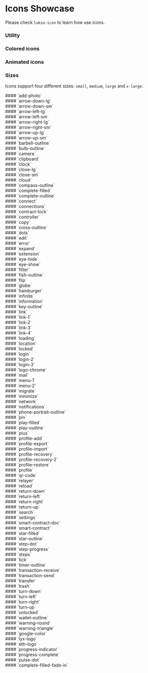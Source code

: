 
<h1>Icons Showcase</h1>

Please check `lukso-icon` to learn how use icons.

<Meta title="Design System/Icons" />

### **Utility**

<div class="pt-4">
  <IconGallery>
    <IconItem name="add-photo">
      <lukso-icon name="add-photo" size="medium"></lukso-icon>
    </IconItem>
    <IconItem name="arrow-down-lg">
      <lukso-icon name="arrow-down-lg" size="medium"></lukso-icon>
    </IconItem>
    <IconItem name="arrow-down-sm">
      <lukso-icon name="arrow-down-sm" size="medium"></lukso-icon>
    </IconItem>
    <IconItem name="arrow-left-lg">
      <lukso-icon name="arrow-left-lg" size="medium"></lukso-icon>
    </IconItem>
    <IconItem name="arrow-left-sm">
      <lukso-icon name="arrow-left-sm" size="medium"></lukso-icon>
    </IconItem>
    <IconItem name="arrow-right-lg">
      <lukso-icon name="arrow-right-lg" size="medium"></lukso-icon>
    </IconItem>
    <IconItem name="arrow-right-sm">
      <lukso-icon name="arrow-right-sm" size="medium"></lukso-icon>
    </IconItem>
    <IconItem name="arrow-up-lg">
      <lukso-icon name="arrow-up-lg" size="medium"></lukso-icon>
    </IconItem>
    <IconItem name="arrow-up-sm">
      <lukso-icon name="arrow-up-sm" size="medium"></lukso-icon>
    </IconItem>
    <IconItem name="barbell-outline">
      <lukso-icon name="barbell-outline" size="medium"></lukso-icon>
    </IconItem>
    <IconItem name="bulb-outline">
      <lukso-icon name="bulb-outline" size="medium"></lukso-icon>
    </IconItem>
    <IconItem name="camera">
      <lukso-icon name="camera" size="medium"></lukso-icon>
    </IconItem>
    <IconItem name="clipboard">
      <lukso-icon name="clipboard" size="medium"></lukso-icon>
    </IconItem>
    <IconItem name="clock">
      <lukso-icon name="clock" size="medium"></lukso-icon>
    </IconItem>
    <IconItem name="close-lg">
      <lukso-icon name="close-lg" size="medium"></lukso-icon>
    </IconItem>
    <IconItem name="close-sm">
      <lukso-icon name="close-sm" size="medium"></lukso-icon>
    </IconItem>
    <IconItem name="cloud">
      <lukso-icon name="cloud" size="medium"></lukso-icon>
    </IconItem>
    <IconItem name="compass-outline">
      <lukso-icon name="compass-outline" size="medium"></lukso-icon>
    </IconItem>
    <IconItem name="complete-filled">
      <lukso-icon
        name="complete-filled"
        size="medium"
        secondary-color="neutral-100"
      ></lukso-icon>
    </IconItem>
    <IconItem name="complete-outline">
      <lukso-icon name="complete-outline" size="medium"></lukso-icon>
    </IconItem>
    <IconItem name="connect">
      <lukso-icon name="connect" size="medium"></lukso-icon>
    </IconItem>
    <IconItem name="connections">
      <lukso-icon name="connections" size="medium"></lukso-icon>
    </IconItem>
    <IconItem name="contract-lock">
      <lukso-icon name="contract-lock" size="medium"></lukso-icon>
    </IconItem>
    <IconItem name="controller">
      <lukso-icon name="controller" size="medium"></lukso-icon>
    </IconItem>
    <IconItem name="copy">
      <lukso-icon name="copy" size="medium"></lukso-icon>
    </IconItem>
    <IconItem name="cross-outline">
      <lukso-icon name="cross-outline" size="medium"></lukso-icon>
    </IconItem>
    <IconItem name="dots">
      <lukso-icon name="dots" size="medium"></lukso-icon>
    </IconItem>
    <IconItem name="edit">
      <lukso-icon name="edit" size="medium"></lukso-icon>
    </IconItem>
    <IconItem name="error">
      <lukso-icon name="error" size="medium"></lukso-icon>
    </IconItem>
    <IconItem name="expand">
      <lukso-icon name="expand" size="medium"></lukso-icon>
    </IconItem>
    <IconItem name="extension">
      <lukso-icon name="extension" size="medium"></lukso-icon>
    </IconItem>
    <IconItem name="eye-hide">
      <lukso-icon name="eye-hide" size="medium"></lukso-icon>
    </IconItem>
    <IconItem name="eye-show">
      <lukso-icon name="eye-show" size="medium"></lukso-icon>
    </IconItem>
    <IconItem name="filter">
      <lukso-icon name="filter" size="medium"></lukso-icon>
    </IconItem>
    <IconItem name="fish-outline">
      <lukso-icon name="fish-outline" size="medium"></lukso-icon>
    </IconItem>
    <IconItem name="flip">
      <lukso-icon name="flip" size="medium"></lukso-icon>
    </IconItem>
    <IconItem name="globe">
      <lukso-icon name="globe" size="medium"></lukso-icon>
    </IconItem>
    <IconItem name="hamburger">
      <lukso-icon name="hamburger" size="medium"></lukso-icon>
    </IconItem>
    <IconItem name="infinite">
      <lukso-icon name="infinite" size="medium"></lukso-icon>
    </IconItem>
    <IconItem name="information">
      <lukso-icon name="information" size="medium"></lukso-icon>
    </IconItem>
    <IconItem name="key-outline">
      <lukso-icon name="key-outline" size="medium"></lukso-icon>
    </IconItem>
    <IconItem name="link">
      <lukso-icon name="link" size="medium"></lukso-icon>
    </IconItem>
    <IconItem name="link-1">
      <lukso-icon name="link-1" size="medium"></lukso-icon>
    </IconItem>
    <IconItem name="link-2">
      <lukso-icon
        name="link-2"
        size="medium"
        secondary-color="neutral-100"
      ></lukso-icon>
    </IconItem>
    <IconItem name="link-3">
      <lukso-icon name="link-3" size="medium"></lukso-icon>
    </IconItem>
    <IconItem name="link-4">
      <lukso-icon
        name="link-4"
        size="medium"
        secondary-color="neutral-100"
      ></lukso-icon>
    </IconItem>
    <IconItem name="loading">
      <lukso-icon name="loading" size="medium"></lukso-icon>
    </IconItem>
    <IconItem name="location">
      <lukso-icon name="location" size="medium"></lukso-icon>
    </IconItem>
    <IconItem name="locked">
      <lukso-icon name="locked" size="medium"></lukso-icon>
    </IconItem>
    <IconItem name="login">
      <lukso-icon name="login" size="medium"></lukso-icon>
    </IconItem>
    <IconItem name="login-2">
      <lukso-icon name="login-2" size="medium"></lukso-icon>
    </IconItem>
    <IconItem name="login-3">
      <lukso-icon name="login-3" size="medium"></lukso-icon>
    </IconItem>
    <IconItem name="logo-chrome">
      <lukso-icon name="logo-chrome" size="medium"></lukso-icon>
    </IconItem>
    <IconItem name="mail">
      <lukso-icon name="mail" size="medium"></lukso-icon>
    </IconItem>
    <IconItem name="menu-1">
      <lukso-icon name="menu-1" size="medium"></lukso-icon>
    </IconItem>
    <IconItem name="menu-2">
      <lukso-icon name="menu-2" size="medium"></lukso-icon>
    </IconItem>
    <IconItem name="migrate">
      <lukso-icon name="migrate" size="medium"></lukso-icon>
    </IconItem>
    <IconItem name="minimize">
      <lukso-icon name="minimize" size="medium"></lukso-icon>
    </IconItem>
    <IconItem name="network">
      <lukso-icon name="network" size="medium"></lukso-icon>
    </IconItem>
    <IconItem name="notifications">
      <lukso-icon name="notifications" size="medium"></lukso-icon>
    </IconItem>
    <IconItem name="phone-portrait-outline">
      <lukso-icon name="phone-portrait-outline" size="medium"></lukso-icon>
    </IconItem>
    <IconItem name="pin">
      <lukso-icon name="pin" size="medium"></lukso-icon>
    </IconItem>
    <IconItem name="play-filled">
      <lukso-icon name="play-filled" size="medium"></lukso-icon>
    </IconItem>
    <IconItem name="play-outline">
      <lukso-icon name="play-outline" size="medium"></lukso-icon>
    </IconItem>
    <IconItem name="plus">
      <lukso-icon name="plus" size="medium"></lukso-icon>
    </IconItem>
    <IconItem name="profile-add">
      <lukso-icon name="profile-add" size="medium"></lukso-icon>
    </IconItem>
    <IconItem name="profile-export">
      <lukso-icon name="profile-export" size="medium"></lukso-icon>
    </IconItem>
    <IconItem name="profile-import">
      <lukso-icon name="profile-import" size="medium"></lukso-icon>
    </IconItem>
    <IconItem name="profile-recovery">
      <lukso-icon name="profile-recovery" size="medium"></lukso-icon>
    </IconItem>
    <IconItem name="profile-recovery-2">
      <lukso-icon
        name="profile-recovery-2"
        size="medium"
        secondary-color="neutral-100"
      ></lukso-icon>
    </IconItem>
    <IconItem name="profile-restore">
      <lukso-icon name="profile-restore" size="medium"></lukso-icon>
    </IconItem>
    <IconItem name="profile">
      <lukso-icon name="profile" size="medium"></lukso-icon>
    </IconItem>
    <IconItem name="qr-code">
      <lukso-icon
        name="qr-code"
        size="medium"
        secondary-color="neutral-100"
      ></lukso-icon>
    </IconItem>
    <IconItem name="relayer">
      <lukso-icon name="relayer" size="medium"></lukso-icon>
    </IconItem>
    <IconItem name="reload">
      <lukso-icon name="reload" size="medium"></lukso-icon>
    </IconItem>
    <IconItem name="return-down">
      <lukso-icon name="return-down" size="medium"></lukso-icon>
    </IconItem>
    <IconItem name="return-left">
      <lukso-icon name="return-left" size="medium"></lukso-icon>
    </IconItem>
    <IconItem name="return-right">
      <lukso-icon name="return-right" size="medium"></lukso-icon>
    </IconItem>
    <IconItem name="return-up">
      <lukso-icon name="return-up" size="medium"></lukso-icon>
    </IconItem>
    <IconItem name="search">
      <lukso-icon name="search" size="medium"></lukso-icon>
    </IconItem>
    <IconItem name="settings">
      <lukso-icon name="settings" size="medium"></lukso-icon>
    </IconItem>
    <IconItem name="smart-contract-doc">
      <lukso-icon name="smart-contract-doc" size="medium"></lukso-icon>
    </IconItem>
    <IconItem name="smart-contract">
      <lukso-icon name="smart-contract" size="medium"></lukso-icon>
    </IconItem>
    <IconItem name="star-filled">
      <lukso-icon name="star-filled" size="medium"></lukso-icon>
    </IconItem>
    <IconItem name="star-outline">
      <lukso-icon name="star-outline" size="medium"></lukso-icon>
    </IconItem>
    <IconItem name="step-dot">
      <lukso-icon
        name="step-dot"
        size="medium"
        secondary-color="neutral-100"
      ></lukso-icon>
    </IconItem>
    <IconItem name="step-progress">
      <lukso-icon
        name="step-progress"
        size="medium"
        secondary-color="neutral-100"
      ></lukso-icon>
    </IconItem>
    <IconItem name="steps">
      <lukso-icon name="steps" size="medium"></lukso-icon>
    </IconItem>
    <IconItem name="tick">
      <lukso-icon name="tick" size="medium"></lukso-icon>
    </IconItem>
    <IconItem name="timer-outline">
      <lukso-icon name="timer-outline" size="medium"></lukso-icon>
    </IconItem>
    <IconItem name="transaction-receive">
      <lukso-icon name="transaction-receive" size="medium"></lukso-icon>
    </IconItem>
    <IconItem name="transaction-send">
      <lukso-icon name="transaction-send" size="medium"></lukso-icon>
    </IconItem>
    <IconItem name="transfer">
      <lukso-icon name="transfer" size="medium"></lukso-icon>
    </IconItem>
    <IconItem name="trash">
      <lukso-icon name="trash" size="medium"></lukso-icon>
    </IconItem>
    <IconItem name="turn-down">
      <lukso-icon name="turn-down" size="medium"></lukso-icon>
    </IconItem>
    <IconItem name="turn-left">
      <lukso-icon name="turn-left" size="medium"></lukso-icon>
    </IconItem>
    <IconItem name="turn-right">
      <lukso-icon name="turn-right" size="medium"></lukso-icon>
    </IconItem>
    <IconItem name="turn-up">
      <lukso-icon name="turn-up" size="medium"></lukso-icon>
    </IconItem>
    <IconItem name="unlocked">
      <lukso-icon name="unlocked" size="medium"></lukso-icon>
    </IconItem>
    <IconItem name="wallet-outline">
      <lukso-icon name="wallet-outline" size="medium"></lukso-icon>
    </IconItem>
    <IconItem name="warning-round">
      <lukso-icon name="warning-round" size="medium"></lukso-icon>
    </IconItem>
    <IconItem name="warning-triangle">
      <lukso-icon name="warning-triangle" size="medium"></lukso-icon>
    </IconItem>
  </IconGallery>
</div>

### **Colored icons**

<div class="pt-4">
  <IconGallery>
    <IconItem name="google-color">
      <lukso-icon name="google-color" size="medium"></lukso-icon>
    </IconItem>
    <IconItem name="lyx-logo">
      <lukso-icon name="lyx-logo" size="medium"></lukso-icon>
    </IconItem>
    <IconItem name="eth-logo">
      <lukso-icon name="eth-logo" size="medium"></lukso-icon>
    </IconItem>
    <IconItem name="progress-complete">
      <lukso-icon name="progress-complete" size="medium"></lukso-icon>
    </IconItem>
  </IconGallery>
</div>

### **Animated icons**

<div class="pt-4">
  <IconGallery>
    <IconItem name="progress-indicator">
      <lukso-icon name="progress-indicator" size="medium"></lukso-icon>
    </IconItem>
    <IconItem name="pulse-dot">
      <lukso-icon name="pulse-dot"></lukso-icon>
    </IconItem>
    <IconItem name="complete-filled-fade-in">
      <lukso-icon name="complete-filled-fade-in"></lukso-icon>
    </IconItem>
  </IconGallery>
</div>

### **Sizes**

Icons support four different sizes: `small`, `medium`, `large` and `x-large`.

<div class="p-5 my-6 shadow-neutral-above-shadow rounded sb-unstyled">
  #### `add-photo`
  <div class="flex gap-4 mt-8">
    <lukso-icon name="add-photo" size="small"></lukso-icon>
    <lukso-icon name="add-photo" size="medium"></lukso-icon>
    <lukso-icon name="add-photo" size="large"></lukso-icon>
    <lukso-icon name="add-photo" size="x-large"></lukso-icon>
  </div>
</div>

<div class="p-5 my-6 shadow-neutral-above-shadow rounded sb-unstyled">
  #### `arrow-down-lg`
  <div class="flex gap-4 mt-8">
    <lukso-icon name="arrow-down-lg" size="small"></lukso-icon>
    <lukso-icon name="arrow-down-lg" size="medium"></lukso-icon>
    <lukso-icon name="arrow-down-lg" size="large"></lukso-icon>
    <lukso-icon name="arrow-down-lg" size="x-large"></lukso-icon>
  </div>
</div>

<div class="p-5 my-6 shadow-neutral-above-shadow rounded sb-unstyled">
  #### `arrow-down-sm`
  <div class="flex gap-4 mt-8">
    <lukso-icon name="arrow-down-sm" size="small"></lukso-icon>
    <lukso-icon name="arrow-down-sm" size="medium"></lukso-icon>
    <lukso-icon name="arrow-down-sm" size="large"></lukso-icon>
    <lukso-icon name="arrow-down-sm" size="x-large"></lukso-icon>
  </div>
</div>

<div class="p-5 my-6 shadow-neutral-above-shadow rounded sb-unstyled">
  #### `arrow-left-lg`
  <div class="flex gap-4 mt-8">
    <lukso-icon name="arrow-left-lg" size="small"></lukso-icon>
    <lukso-icon name="arrow-left-lg" size="medium"></lukso-icon>
    <lukso-icon name="arrow-left-lg" size="large"></lukso-icon>
    <lukso-icon name="arrow-left-lg" size="x-large"></lukso-icon>
  </div>
</div>

<div class="p-5 my-6 shadow-neutral-above-shadow rounded sb-unstyled">
  #### `arrow-left-sm`
  <div class="flex gap-4 mt-8">
    <lukso-icon name="arrow-left-sm" size="small"></lukso-icon>
    <lukso-icon name="arrow-left-sm" size="medium"></lukso-icon>
    <lukso-icon name="arrow-left-sm" size="large"></lukso-icon>
    <lukso-icon name="arrow-left-sm" size="x-large"></lukso-icon>
  </div>
</div>

<div class="p-5 my-6 shadow-neutral-above-shadow rounded sb-unstyled">
  #### `arrow-right-lg`
  <div class="flex gap-4 mt-8">
    <lukso-icon name="arrow-right-lg" size="small"></lukso-icon>
    <lukso-icon name="arrow-right-lg" size="medium"></lukso-icon>
    <lukso-icon name="arrow-right-lg" size="large"></lukso-icon>
    <lukso-icon name="arrow-right-lg" size="x-large"></lukso-icon>
  </div>
</div>

<div class="p-5 my-6 shadow-neutral-above-shadow rounded sb-unstyled">
  #### `arrow-right-sm`
  <div class="flex gap-4 mt-8">
    <lukso-icon name="arrow-right-sm" size="small"></lukso-icon>
    <lukso-icon name="arrow-right-sm" size="medium"></lukso-icon>
    <lukso-icon name="arrow-right-sm" size="large"></lukso-icon>
    <lukso-icon name="arrow-right-sm" size="x-large"></lukso-icon>
  </div>
</div>

<div class="p-5 my-6 shadow-neutral-above-shadow rounded sb-unstyled">
  #### `arrow-up-lg`
  <div class="flex gap-4 mt-8">
    <lukso-icon name="arrow-up-lg" size="small"></lukso-icon>
    <lukso-icon name="arrow-up-lg" size="medium"></lukso-icon>
    <lukso-icon name="arrow-up-lg" size="large"></lukso-icon>
    <lukso-icon name="arrow-up-lg" size="x-large"></lukso-icon>
  </div>
</div>

<div class="p-5 my-6 shadow-neutral-above-shadow rounded sb-unstyled">
  #### `arrow-up-sm`
  <div class="flex gap-4 mt-8">
    <lukso-icon name="arrow-up-sm" size="small"></lukso-icon>
    <lukso-icon name="arrow-up-sm" size="medium"></lukso-icon>
    <lukso-icon name="arrow-up-sm" size="large"></lukso-icon>
    <lukso-icon name="arrow-up-sm" size="x-large"></lukso-icon>
  </div>
</div>

<div class="p-5 my-6 shadow-neutral-above-shadow rounded sb-unstyled">
  #### `barbell-outline`
  <div class="flex gap-4 mt-8">
    <lukso-icon name="barbell-outline" size="small"></lukso-icon>
    <lukso-icon name="barbell-outline" size="medium"></lukso-icon>
    <lukso-icon name="barbell-outline" size="large"></lukso-icon>
    <lukso-icon name="barbell-outline" size="x-large"></lukso-icon>
  </div>
</div>

<div class="p-5 my-6 shadow-neutral-above-shadow rounded sb-unstyled">
  #### `bulb-outline`
  <div class="flex gap-4 mt-8">
    <lukso-icon name="bulb-outline" size="small"></lukso-icon>
    <lukso-icon name="bulb-outline" size="medium"></lukso-icon>
    <lukso-icon name="bulb-outline" size="large"></lukso-icon>
    <lukso-icon name="bulb-outline" size="x-large"></lukso-icon>
  </div>
</div>

<div class="p-5 my-6 shadow-neutral-above-shadow rounded sb-unstyled">
  #### `camera`
  <div class="flex gap-4 mt-8">
    <lukso-icon name="camera" size="small"></lukso-icon>
    <lukso-icon name="camera" size="medium"></lukso-icon>
    <lukso-icon name="camera" size="large"></lukso-icon>
    <lukso-icon name="camera" size="x-large"></lukso-icon>
  </div>
</div>

<div class="p-5 my-6 shadow-neutral-above-shadow rounded sb-unstyled">
  #### `clipboard`
  <div class="flex gap-4 mt-8">
    <lukso-icon name="clipboard" size="small"></lukso-icon>
    <lukso-icon name="clipboard" size="medium"></lukso-icon>
    <lukso-icon name="clipboard" size="large"></lukso-icon>
    <lukso-icon name="clipboard" size="x-large"></lukso-icon>
  </div>
</div>

<div class="p-5 my-6 shadow-neutral-above-shadow rounded sb-unstyled">
  #### `clock`
  <div class="flex gap-4 mt-8">
    <lukso-icon name="clock" size="small"></lukso-icon>
    <lukso-icon name="clock" size="medium"></lukso-icon>
    <lukso-icon name="clock" size="large"></lukso-icon>
    <lukso-icon name="clock" size="x-large"></lukso-icon>
  </div>
</div>

<div class="p-5 my-6 shadow-neutral-above-shadow rounded sb-unstyled">
  #### `close-lg`
  <div class="flex gap-4 mt-8">
    <lukso-icon name="close-lg" size="small"></lukso-icon>
    <lukso-icon name="close-lg" size="medium"></lukso-icon>
    <lukso-icon name="close-lg" size="large"></lukso-icon>
    <lukso-icon name="close-lg" size="x-large"></lukso-icon>
  </div>
</div>

<div class="p-5 my-6 shadow-neutral-above-shadow rounded sb-unstyled">
  #### `close-sm`
  <div class="flex gap-4 mt-8">
    <lukso-icon name="close-sm" size="small"></lukso-icon>
    <lukso-icon name="close-sm" size="medium"></lukso-icon>
    <lukso-icon name="close-sm" size="large"></lukso-icon>
    <lukso-icon name="close-sm" size="x-large"></lukso-icon>
  </div>
</div>

<div class="p-5 my-6 shadow-neutral-above-shadow rounded sb-unstyled">
  #### `cloud`
  <div class="flex gap-4 mt-8">
    <lukso-icon name="cloud" size="small"></lukso-icon>
    <lukso-icon name="cloud" size="medium"></lukso-icon>
    <lukso-icon name="cloud" size="large"></lukso-icon>
    <lukso-icon name="cloud" size="x-large"></lukso-icon>
  </div>
</div>

<div class="p-5 my-6 shadow-neutral-above-shadow rounded sb-unstyled">
  #### `compass-outline`
  <div class="flex gap-4 mt-8">
    <lukso-icon name="compass-outline" size="small"></lukso-icon>
    <lukso-icon name="compass-outline" size="medium"></lukso-icon>
    <lukso-icon name="compass-outline" size="large"></lukso-icon>
    <lukso-icon name="compass-outline" size="x-large"></lukso-icon>
  </div>
</div>

<div class="p-5 my-6 shadow-neutral-above-shadow rounded sb-unstyled">
  #### `complete-filled`
  <div class="flex gap-4 mt-8">
    <lukso-icon
      name="complete-filled"
      size="small"
      secondary-color="neutral-100"
    ></lukso-icon>
    <lukso-icon
      name="complete-filled"
      size="medium"
      secondary-color="neutral-100"
    ></lukso-icon>
    <lukso-icon
      name="complete-filled"
      size="large"
      secondary-color="neutral-100"
    ></lukso-icon>
    <lukso-icon
      name="complete-filled"
      size="x-large"
      secondary-color="neutral-100"
    ></lukso-icon>
  </div>
</div>

<div class="p-5 my-6 shadow-neutral-above-shadow rounded sb-unstyled">
  #### `complete-outline`
  <div class="flex gap-4 mt-8">
    <lukso-icon name="complete-outline" size="small"></lukso-icon>
    <lukso-icon name="complete-outline" size="medium"></lukso-icon>
    <lukso-icon name="complete-outline" size="large"></lukso-icon>
    <lukso-icon name="complete-outline" size="x-large"></lukso-icon>
  </div>
</div>

<div class="p-5 my-6 shadow-neutral-above-shadow rounded sb-unstyled">
  #### `connect`
  <div class="flex gap-4 mt-8">
    <lukso-icon name="connect" size="small"></lukso-icon>
    <lukso-icon name="connect" size="medium"></lukso-icon>
    <lukso-icon name="connect" size="large"></lukso-icon>
    <lukso-icon name="connect" size="x-large"></lukso-icon>
  </div>
</div>

<div class="p-5 my-6 shadow-neutral-above-shadow rounded sb-unstyled">
  #### `connections`
  <div class="flex gap-4 mt-8">
    <lukso-icon name="connections" size="small"></lukso-icon>
    <lukso-icon name="connections" size="medium"></lukso-icon>
    <lukso-icon name="connections" size="large"></lukso-icon>
    <lukso-icon name="connections" size="x-large"></lukso-icon>
  </div>
</div>

<div class="p-5 my-6 shadow-neutral-above-shadow rounded sb-unstyled">
  #### `contract-lock`
  <div class="flex gap-4 mt-8">
    <lukso-icon name="contract-lock" size="small"></lukso-icon>
    <lukso-icon name="contract-lock" size="medium"></lukso-icon>
    <lukso-icon name="contract-lock" size="large"></lukso-icon>
    <lukso-icon name="contract-lock" size="x-large"></lukso-icon>
  </div>
</div>

<div class="p-5 my-6 shadow-neutral-above-shadow rounded sb-unstyled">
  #### `controller`
  <div class="flex gap-4 mt-8">
    <lukso-icon name="controller" size="small"></lukso-icon>
    <lukso-icon name="controller" size="medium"></lukso-icon>
    <lukso-icon name="controller" size="large"></lukso-icon>
    <lukso-icon name="controller" size="x-large"></lukso-icon>
  </div>
</div>

<div class="p-5 my-6 shadow-neutral-above-shadow rounded sb-unstyled">
  #### `copy`
  <div class="flex gap-4 mt-8">
    <lukso-icon name="copy" size="small"></lukso-icon>
    <lukso-icon name="copy" size="medium"></lukso-icon>
    <lukso-icon name="copy" size="large"></lukso-icon>
    <lukso-icon name="copy" size="x-large"></lukso-icon>
  </div>
</div>

<div class="p-5 my-6 shadow-neutral-above-shadow rounded sb-unstyled">
  #### `cross-outline`
  <div class="flex gap-4 mt-8">
    <lukso-icon name="cross-outline" size="small"></lukso-icon>
    <lukso-icon name="cross-outline" size="medium"></lukso-icon>
    <lukso-icon name="cross-outline" size="large"></lukso-icon>
    <lukso-icon name="cross-outline" size="x-large"></lukso-icon>
  </div>
</div>

<div class="p-5 my-6 shadow-neutral-above-shadow rounded sb-unstyled">
  #### `dots`
  <div class="flex gap-4 mt-8">
    <lukso-icon name="dots" size="small"></lukso-icon>
    <lukso-icon name="dots" size="medium"></lukso-icon>
    <lukso-icon name="dots" size="large"></lukso-icon>
    <lukso-icon name="dots" size="x-large"></lukso-icon>
  </div>
</div>

<div class="p-5 my-6 shadow-neutral-above-shadow rounded sb-unstyled">
  #### `edit`
  <div class="flex gap-4 mt-8">
    <lukso-icon name="edit" size="small"></lukso-icon>
    <lukso-icon name="edit" size="medium"></lukso-icon>
    <lukso-icon name="edit" size="large"></lukso-icon>
    <lukso-icon name="edit" size="x-large"></lukso-icon>
  </div>
</div>

<div class="p-5 my-6 shadow-neutral-above-shadow rounded sb-unstyled">
  #### `error`
  <div class="flex gap-4 mt-8">
    <lukso-icon name="error" size="small"></lukso-icon>
    <lukso-icon name="error" size="medium"></lukso-icon>
    <lukso-icon name="error" size="large"></lukso-icon>
    <lukso-icon name="error" size="x-large"></lukso-icon>
  </div>
</div>

<div class="p-5 my-6 shadow-neutral-above-shadow rounded sb-unstyled">
  #### `expand`
  <div class="flex gap-4 mt-8">
    <lukso-icon name="expand" size="small"></lukso-icon>
    <lukso-icon name="expand" size="medium"></lukso-icon>
    <lukso-icon name="expand" size="large"></lukso-icon>
    <lukso-icon name="expand" size="x-large"></lukso-icon>
  </div>
</div>

<div class="p-5 my-6 shadow-neutral-above-shadow rounded sb-unstyled">
  #### `extension`
  <div class="flex gap-4 mt-8">
    <lukso-icon name="extension" size="small"></lukso-icon>
    <lukso-icon name="extension" size="medium"></lukso-icon>
    <lukso-icon name="extension" size="large"></lukso-icon>
    <lukso-icon name="extension" size="x-large"></lukso-icon>
  </div>
</div>

<div class="p-5 my-6 shadow-neutral-above-shadow rounded sb-unstyled">
  #### `eye-hide`
  <div class="flex gap-4 mt-8">
    <lukso-icon name="eye-hide" size="small"></lukso-icon>
    <lukso-icon name="eye-hide" size="medium"></lukso-icon>
    <lukso-icon name="eye-hide" size="large"></lukso-icon>
    <lukso-icon name="eye-hide" size="x-large"></lukso-icon>
  </div>
</div>

<div class="p-5 my-6 shadow-neutral-above-shadow rounded sb-unstyled">
  #### `eye-show`
  <div class="flex gap-4 mt-8">
    <lukso-icon name="eye-show" size="small"></lukso-icon>
    <lukso-icon name="eye-show" size="medium"></lukso-icon>
    <lukso-icon name="eye-show" size="large"></lukso-icon>
    <lukso-icon name="eye-show" size="x-large"></lukso-icon>
  </div>
</div>

<div class="p-5 my-6 shadow-neutral-above-shadow rounded sb-unstyled">
  #### `filter`
  <div class="flex gap-4 mt-8">
    <lukso-icon name="filter" size="small"></lukso-icon>
    <lukso-icon name="filter" size="medium"></lukso-icon>
    <lukso-icon name="filter" size="large"></lukso-icon>
    <lukso-icon name="filter" size="x-large"></lukso-icon>
  </div>
</div>

<div class="p-5 my-6 shadow-neutral-above-shadow rounded sb-unstyled">
  #### `fish-outline`
  <div class="flex gap-4 mt-8">
    <lukso-icon name="fish-outline" size="small"></lukso-icon>
    <lukso-icon name="fish-outline" size="medium"></lukso-icon>
    <lukso-icon name="fish-outline" size="large"></lukso-icon>
    <lukso-icon name="fish-outline" size="x-large"></lukso-icon>
  </div>
</div>

<div class="p-5 my-6 shadow-neutral-above-shadow rounded sb-unstyled">
  #### `flip`
  <div class="flex gap-4 mt-8">
    <lukso-icon name="flip" size="small"></lukso-icon>
    <lukso-icon name="flip" size="medium"></lukso-icon>
    <lukso-icon name="flip" size="large"></lukso-icon>
    <lukso-icon name="flip" size="x-large"></lukso-icon>
  </div>
</div>

<div class="p-5 my-6 shadow-neutral-above-shadow rounded sb-unstyled">
  #### `globe`
  <div class="flex gap-4 mt-8">
    <lukso-icon name="globe" size="small"></lukso-icon>
    <lukso-icon name="globe" size="medium"></lukso-icon>
    <lukso-icon name="globe" size="large"></lukso-icon>
    <lukso-icon name="globe" size="x-large"></lukso-icon>
  </div>
</div>

<div class="p-5 my-6 shadow-neutral-above-shadow rounded sb-unstyled">
  #### `hamburger`
  <div class="flex gap-4 mt-8">
    <lukso-icon name="hamburger" size="small"></lukso-icon>
    <lukso-icon name="hamburger" size="medium"></lukso-icon>
    <lukso-icon name="hamburger" size="large"></lukso-icon>
    <lukso-icon name="hamburger" size="x-large"></lukso-icon>
  </div>
</div>

<div class="p-5 my-6 shadow-neutral-above-shadow rounded sb-unstyled">
  #### `infinite`
  <div class="flex gap-4 mt-8">
    <lukso-icon name="infinite" size="small"></lukso-icon>
    <lukso-icon name="infinite" size="medium"></lukso-icon>
    <lukso-icon name="infinite" size="large"></lukso-icon>
    <lukso-icon name="infinite" size="x-large"></lukso-icon>
  </div>
</div>

<div class="p-5 my-6 shadow-neutral-above-shadow rounded sb-unstyled">
  #### `information`
  <div class="flex gap-4 mt-8">
    <lukso-icon name="information" size="small"></lukso-icon>
    <lukso-icon name="information" size="medium"></lukso-icon>
    <lukso-icon name="information" size="large"></lukso-icon>
    <lukso-icon name="information" size="x-large"></lukso-icon>
  </div>
</div>

<div class="p-5 my-6 shadow-neutral-above-shadow rounded sb-unstyled">
  #### `key-outline`
  <div class="flex gap-4 mt-8">
    <lukso-icon name="key-outline" size="small"></lukso-icon>
    <lukso-icon name="key-outline" size="medium"></lukso-icon>
    <lukso-icon name="key-outline" size="large"></lukso-icon>
    <lukso-icon name="key-outline" size="x-large"></lukso-icon>
  </div>
</div>

<div class="p-5 my-6 shadow-neutral-above-shadow rounded sb-unstyled">
  #### `link`
  <div class="flex gap-4 mt-8">
    <lukso-icon name="link" size="small"></lukso-icon>
    <lukso-icon name="link" size="medium"></lukso-icon>
    <lukso-icon name="link" size="large"></lukso-icon>
    <lukso-icon name="link" size="x-large"></lukso-icon>
  </div>
</div>

<div class="p-5 my-6 shadow-neutral-above-shadow rounded sb-unstyled">
  #### `link-1`
  <div class="flex gap-4 mt-8">
    <lukso-icon name="link-1" size="small"></lukso-icon>
    <lukso-icon name="link-1" size="medium"></lukso-icon>
    <lukso-icon name="link-1" size="large"></lukso-icon>
    <lukso-icon name="link-1" size="x-large"></lukso-icon>
  </div>
</div>

<div class="p-5 my-6 shadow-neutral-above-shadow rounded sb-unstyled">
  #### `link-2`
  <div class="flex gap-4 mt-8">
    <lukso-icon
      name="link-2"
      size="small"
      secondary-color="neutral-100"
    ></lukso-icon>
    <lukso-icon
      name="link-2"
      size="medium"
      secondary-color="neutral-100"
    ></lukso-icon>
    <lukso-icon
      name="link-2"
      size="large"
      secondary-color="neutral-100"
    ></lukso-icon>
    <lukso-icon
      name="link-2"
      size="x-large"
      secondary-color="neutral-100"
    ></lukso-icon>
  </div>
</div>

<div class="p-5 my-6 shadow-neutral-above-shadow rounded sb-unstyled">
  #### `link-3`
  <div class="flex gap-4 mt-8">
    <lukso-icon name="link-3" size="small"></lukso-icon>
    <lukso-icon name="link-3" size="medium"></lukso-icon>
    <lukso-icon name="link-3" size="large"></lukso-icon>
    <lukso-icon name="link-3" size="x-large"></lukso-icon>
  </div>
</div>

<div class="p-5 my-6 shadow-neutral-above-shadow rounded sb-unstyled">
  #### `link-4`
  <div class="flex gap-4 mt-8">
    <lukso-icon
      name="link-4"
      size="small"
      secondary-color="neutral-100"
    ></lukso-icon>
    <lukso-icon
      name="link-4"
      size="medium"
      secondary-color="neutral-100"
    ></lukso-icon>
    <lukso-icon
      name="link-4"
      size="large"
      secondary-color="neutral-100"
    ></lukso-icon>
    <lukso-icon
      name="link-4"
      size="x-large"
      secondary-color="neutral-100"
    ></lukso-icon>
  </div>
</div>

<div class="p-5 my-6 shadow-neutral-above-shadow rounded sb-unstyled">
  #### `loading`
  <div class="flex gap-4 mt-8">
    <lukso-icon name="loading" size="small"></lukso-icon>
    <lukso-icon name="loading" size="medium"></lukso-icon>
    <lukso-icon name="loading" size="large"></lukso-icon>
    <lukso-icon name="loading" size="x-large"></lukso-icon>
  </div>
</div>

<div class="p-5 my-6 shadow-neutral-above-shadow rounded sb-unstyled">
  #### `location`
  <div class="flex gap-4 mt-8">
    <lukso-icon name="location" size="small"></lukso-icon>
    <lukso-icon name="location" size="medium"></lukso-icon>
    <lukso-icon name="location" size="large"></lukso-icon>
    <lukso-icon name="location" size="x-large"></lukso-icon>
  </div>
</div>

<div class="p-5 my-6 shadow-neutral-above-shadow rounded sb-unstyled">
  #### `locked`
  <div class="flex gap-4 mt-8">
    <lukso-icon name="locked" size="small"></lukso-icon>
    <lukso-icon name="locked" size="medium"></lukso-icon>
    <lukso-icon name="locked" size="large"></lukso-icon>
    <lukso-icon name="locked" size="x-large"></lukso-icon>
  </div>
</div>

<div class="p-5 my-6 shadow-neutral-above-shadow rounded sb-unstyled">
  #### `login`
  <div class="flex gap-4 mt-8">
    <lukso-icon name="login" size="small"></lukso-icon>
    <lukso-icon name="login" size="medium"></lukso-icon>
    <lukso-icon name="login" size="large"></lukso-icon>
    <lukso-icon name="login" size="x-large"></lukso-icon>
  </div>
</div>

<div class="p-5 my-6 shadow-neutral-above-shadow rounded sb-unstyled">
  #### `login-2`
  <div class="flex gap-4 mt-8">
    <lukso-icon name="login-2" size="small"></lukso-icon>
    <lukso-icon name="login-2" size="medium"></lukso-icon>
    <lukso-icon name="login-2" size="large"></lukso-icon>
    <lukso-icon name="login-2" size="x-large"></lukso-icon>
  </div>
</div>

<div class="p-5 my-6 shadow-neutral-above-shadow rounded sb-unstyled">
  #### `login-3`
  <div class="flex gap-4 mt-8">
    <lukso-icon name="login-3" size="small"></lukso-icon>
    <lukso-icon name="login-3" size="medium"></lukso-icon>
    <lukso-icon name="login-3" size="large"></lukso-icon>
    <lukso-icon name="login-3" size="x-large"></lukso-icon>
  </div>
</div>

<div class="p-5 my-6 shadow-neutral-above-shadow rounded sb-unstyled">
  #### `logo-chrome`
  <div class="flex gap-4 mt-8">
    <lukso-icon name="logo-chrome" size="small"></lukso-icon>
    <lukso-icon name="logo-chrome" size="medium"></lukso-icon>
    <lukso-icon name="logo-chrome" size="large"></lukso-icon>
    <lukso-icon name="logo-chrome" size="x-large"></lukso-icon>
  </div>
</div>

<div class="p-5 my-6 shadow-neutral-above-shadow rounded sb-unstyled">
  #### `mail`
  <div class="flex gap-4 mt-8">
    <lukso-icon name="mail" size="small"></lukso-icon>
    <lukso-icon name="mail" size="medium"></lukso-icon>
    <lukso-icon name="mail" size="large"></lukso-icon>
    <lukso-icon name="mail" size="x-large"></lukso-icon>
  </div>
</div>

<div class="p-5 my-6 shadow-neutral-above-shadow rounded sb-unstyled">
  #### `menu-1`
  <div class="flex gap-4 mt-8">
    <lukso-icon name="menu-1" size="small"></lukso-icon>
    <lukso-icon name="menu-1" size="medium"></lukso-icon>
    <lukso-icon name="menu-1" size="large"></lukso-icon>
    <lukso-icon name="menu-1" size="x-large"></lukso-icon>
  </div>
</div>

<div class="p-5 my-6 shadow-neutral-above-shadow rounded sb-unstyled">
  #### `menu-2`
  <div class="flex gap-4 mt-8">
    <lukso-icon name="menu-2" size="small"></lukso-icon>
    <lukso-icon name="menu-2" size="medium"></lukso-icon>
    <lukso-icon name="menu-2" size="large"></lukso-icon>
    <lukso-icon name="menu-2" size="x-large"></lukso-icon>
  </div>
</div>

<div class="p-5 my-6 shadow-neutral-above-shadow rounded sb-unstyled">
  #### `migrate`
  <div class="flex gap-4 mt-8">
    <lukso-icon name="migrate" size="small"></lukso-icon>
    <lukso-icon name="migrate" size="medium"></lukso-icon>
    <lukso-icon name="migrate" size="large"></lukso-icon>
    <lukso-icon name="migrate" size="x-large"></lukso-icon>
  </div>
</div>

<div class="p-5 my-6 shadow-neutral-above-shadow rounded sb-unstyled">
  #### `minimize`
  <div class="flex gap-4 mt-8">
    <lukso-icon name="minimize" size="small"></lukso-icon>
    <lukso-icon name="minimize" size="medium"></lukso-icon>
    <lukso-icon name="minimize" size="large"></lukso-icon>
    <lukso-icon name="minimize" size="x-large"></lukso-icon>
  </div>
</div>

<div class="p-5 my-6 shadow-neutral-above-shadow rounded sb-unstyled">
  #### `network`
  <div class="flex gap-4 mt-8">
    <lukso-icon name="network" size="small"></lukso-icon>
    <lukso-icon name="network" size="medium"></lukso-icon>
    <lukso-icon name="network" size="large"></lukso-icon>
    <lukso-icon name="network" size="x-large"></lukso-icon>
  </div>
</div>

<div class="p-5 my-6 shadow-neutral-above-shadow rounded sb-unstyled">
  #### `notifications`
  <div class="flex gap-4 mt-8">
    <lukso-icon name="notifications" size="small"></lukso-icon>
    <lukso-icon name="notifications" size="medium"></lukso-icon>
    <lukso-icon name="notifications" size="large"></lukso-icon>
    <lukso-icon name="notifications" size="x-large"></lukso-icon>
  </div>
</div>

<div class="p-5 my-6 shadow-neutral-above-shadow rounded sb-unstyled">
  #### `phone-portrait-outline`
  <div class="flex gap-4 mt-8">
    <lukso-icon name="phone-portrait-outline" size="small"></lukso-icon>
    <lukso-icon name="phone-portrait-outline" size="medium"></lukso-icon>
    <lukso-icon name="phone-portrait-outline" size="large"></lukso-icon>
    <lukso-icon name="phone-portrait-outline" size="x-large"></lukso-icon>
  </div>
</div>

<div class="p-5 my-6 shadow-neutral-above-shadow rounded sb-unstyled">
  #### `pin`
  <div class="flex gap-4 mt-8">
    <lukso-icon name="pin" size="small"></lukso-icon>
    <lukso-icon name="pin" size="medium"></lukso-icon>
    <lukso-icon name="pin" size="large"></lukso-icon>
    <lukso-icon name="pin" size="x-large"></lukso-icon>
  </div>
</div>

<div class="p-5 my-6 shadow-neutral-above-shadow rounded sb-unstyled">
  #### `play-filled`
  <div class="flex gap-4 mt-8">
    <lukso-icon name="play-filled" size="small"></lukso-icon>
    <lukso-icon name="play-filled" size="medium"></lukso-icon>
    <lukso-icon name="play-filled" size="large"></lukso-icon>
    <lukso-icon name="play-filled" size="x-large"></lukso-icon>
  </div>
</div>

<div class="p-5 my-6 shadow-neutral-above-shadow rounded sb-unstyled">
  #### `play-outline`
  <div class="flex gap-4 mt-8">
    <lukso-icon name="play-outline" size="small"></lukso-icon>
    <lukso-icon name="play-outline" size="medium"></lukso-icon>
    <lukso-icon name="play-outline" size="large"></lukso-icon>
    <lukso-icon name="play-outline" size="x-large"></lukso-icon>
  </div>
</div>

<div class="p-5 my-6 shadow-neutral-above-shadow rounded sb-unstyled">
  #### `plus`
  <div class="flex gap-4 mt-8">
    <lukso-icon name="plus" size="small"></lukso-icon>
    <lukso-icon name="plus" size="medium"></lukso-icon>
    <lukso-icon name="plus" size="large"></lukso-icon>
    <lukso-icon name="plus" size="x-large"></lukso-icon>
  </div>
</div>

<div class="p-5 my-6 shadow-neutral-above-shadow rounded sb-unstyled">
  #### `profile-add`
  <div class="flex gap-4 mt-8">
    <lukso-icon name="profile-add" size="small"></lukso-icon>
    <lukso-icon name="profile-add" size="medium"></lukso-icon>
    <lukso-icon name="profile-add" size="large"></lukso-icon>
    <lukso-icon name="profile-add" size="x-large"></lukso-icon>
  </div>
</div>

<div class="p-5 my-6 shadow-neutral-above-shadow rounded sb-unstyled">
  #### `profile-export`
  <div class="flex gap-4 mt-8">
    <lukso-icon name="profile-export" size="small"></lukso-icon>
    <lukso-icon name="profile-export" size="medium"></lukso-icon>
    <lukso-icon name="profile-export" size="large"></lukso-icon>
    <lukso-icon name="profile-export" size="x-large"></lukso-icon>
  </div>
</div>

<div class="p-5 my-6 shadow-neutral-above-shadow rounded sb-unstyled">
  #### `profile-import`
  <div class="flex gap-4 mt-8">
    <lukso-icon name="profile-import" size="small"></lukso-icon>
    <lukso-icon name="profile-import" size="medium"></lukso-icon>
    <lukso-icon name="profile-import" size="large"></lukso-icon>
    <lukso-icon name="profile-import" size="x-large"></lukso-icon>
  </div>
</div>

<div class="p-5 my-6 shadow-neutral-above-shadow rounded sb-unstyled">
  #### `profile-recovery`
  <div class="flex gap-4 mt-8">
    <lukso-icon name="profile-recovery" size="small"></lukso-icon>
    <lukso-icon name="profile-recovery" size="medium"></lukso-icon>
    <lukso-icon name="profile-recovery" size="large"></lukso-icon>
    <lukso-icon name="profile-recovery" size="x-large"></lukso-icon>
  </div>
</div>

<div class="p-5 my-6 shadow-neutral-above-shadow rounded sb-unstyled">
  #### `profile-recovery-2`
  <div class="flex gap-4 mt-8">
    <lukso-icon
      name="profile-recovery-2"
      size="small"
      secondary-color="neutral-100"
    ></lukso-icon>
    <lukso-icon
      name="profile-recovery-2"
      size="medium"
      secondary-color="neutral-100"
    ></lukso-icon>
    <lukso-icon
      name="profile-recovery-2"
      size="large"
      secondary-color="neutral-100"
    ></lukso-icon>
    <lukso-icon
      name="profile-recovery-2"
      size="x-large"
      secondary-color="neutral-100"
    ></lukso-icon>
  </div>
</div>

<div class="p-5 my-6 shadow-neutral-above-shadow rounded sb-unstyled">
  #### `profile-restore`
  <div class="flex gap-4 mt-8">
    <lukso-icon name="profile-restore" size="small"></lukso-icon>
    <lukso-icon name="profile-restore" size="medium"></lukso-icon>
    <lukso-icon name="profile-restore" size="large"></lukso-icon>
    <lukso-icon name="profile-restore" size="x-large"></lukso-icon>
  </div>
</div>

<div class="p-5 my-6 shadow-neutral-above-shadow rounded sb-unstyled">
  #### `profile`
  <div class="flex gap-4 mt-8">
    <lukso-icon name="profile" size="small"></lukso-icon>
    <lukso-icon name="profile" size="medium"></lukso-icon>
    <lukso-icon name="profile" size="large"></lukso-icon>
    <lukso-icon name="profile" size="x-large"></lukso-icon>
  </div>
</div>

<div class="p-5 my-6 shadow-neutral-above-shadow rounded sb-unstyled">
  #### `qr-code`
  <div class="flex gap-4 mt-8">
    <lukso-icon
      name="qr-code"
      size="small"
      secondary-color="neutral-100"
    ></lukso-icon>
    <lukso-icon
      name="qr-code"
      size="medium"
      secondary-color="neutral-100"
    ></lukso-icon>
    <lukso-icon
      name="qr-code"
      size="large"
      secondary-color="neutral-100"
    ></lukso-icon>
    <lukso-icon
      name="qr-code"
      size="x-large"
      secondary-color="neutral-100"
    ></lukso-icon>
  </div>
</div>

<div class="p-5 my-6 shadow-neutral-above-shadow rounded sb-unstyled">
  #### `relayer`
  <div class="flex gap-4 mt-8">
    <lukso-icon name="relayer" size="small"></lukso-icon>
    <lukso-icon name="relayer" size="medium"></lukso-icon>
    <lukso-icon name="relayer" size="large"></lukso-icon>
    <lukso-icon name="relayer" size="x-large"></lukso-icon>
  </div>
</div>

<div class="p-5 my-6 shadow-neutral-above-shadow rounded sb-unstyled">
  #### `reload`
  <div class="flex gap-4 mt-8">
    <lukso-icon name="reload" size="small"></lukso-icon>
    <lukso-icon name="reload" size="medium"></lukso-icon>
    <lukso-icon name="reload" size="large"></lukso-icon>
    <lukso-icon name="reload" size="x-large"></lukso-icon>
  </div>
</div>

<div class="p-5 my-6 shadow-neutral-above-shadow rounded sb-unstyled">
  #### `return-down`
  <div class="flex gap-4 mt-8">
    <lukso-icon name="return-down" size="small"></lukso-icon>
    <lukso-icon name="return-down" size="medium"></lukso-icon>
    <lukso-icon name="return-down" size="large"></lukso-icon>
    <lukso-icon name="return-down" size="x-large"></lukso-icon>
  </div>
</div>

<div class="p-5 my-6 shadow-neutral-above-shadow rounded sb-unstyled">
  #### `return-left`
  <div class="flex gap-4 mt-8">
    <lukso-icon name="return-left" size="small"></lukso-icon>
    <lukso-icon name="return-left" size="medium"></lukso-icon>
    <lukso-icon name="return-left" size="large"></lukso-icon>
    <lukso-icon name="return-left" size="x-large"></lukso-icon>
  </div>
</div>

<div class="p-5 my-6 shadow-neutral-above-shadow rounded sb-unstyled">
  #### `return-right`
  <div class="flex gap-4 mt-8">
    <lukso-icon name="return-right" size="small"></lukso-icon>
    <lukso-icon name="return-right" size="medium"></lukso-icon>
    <lukso-icon name="return-right" size="large"></lukso-icon>
    <lukso-icon name="return-right" size="x-large"></lukso-icon>
  </div>
</div>

<div class="p-5 my-6 shadow-neutral-above-shadow rounded sb-unstyled">
  #### `return-up`
  <div class="flex gap-4 mt-8">
    <lukso-icon name="return-up" size="small"></lukso-icon>
    <lukso-icon name="return-up" size="medium"></lukso-icon>
    <lukso-icon name="return-up" size="large"></lukso-icon>
    <lukso-icon name="return-up" size="x-large"></lukso-icon>
  </div>
</div>

<div class="p-5 my-6 shadow-neutral-above-shadow rounded sb-unstyled">
  #### `search`
  <div class="flex gap-4 mt-8">
    <lukso-icon name="search" size="small"></lukso-icon>
    <lukso-icon name="search" size="medium"></lukso-icon>
    <lukso-icon name="search" size="large"></lukso-icon>
    <lukso-icon name="search" size="x-large"></lukso-icon>
  </div>
</div>

<div class="p-5 my-6 shadow-neutral-above-shadow rounded sb-unstyled">
  #### `settings`
  <div class="flex gap-4 mt-8">
    <lukso-icon name="settings" size="small"></lukso-icon>
    <lukso-icon name="settings" size="medium"></lukso-icon>
    <lukso-icon name="settings" size="large"></lukso-icon>
    <lukso-icon name="settings" size="x-large"></lukso-icon>
  </div>
</div>

<div class="p-5 my-6 shadow-neutral-above-shadow rounded sb-unstyled">
  #### `smart-contract-doc`
  <div class="flex gap-4 mt-8">
    <lukso-icon name="smart-contract-doc" size="small"></lukso-icon>
    <lukso-icon name="smart-contract-doc" size="medium"></lukso-icon>
    <lukso-icon name="smart-contract-doc" size="large"></lukso-icon>
    <lukso-icon name="smart-contract-doc" size="x-large"></lukso-icon>
  </div>
</div>

<div class="p-5 my-6 shadow-neutral-above-shadow rounded sb-unstyled">
  #### `smart-contract`
  <div class="flex gap-4 mt-8">
    <lukso-icon name="smart-contract" size="small"></lukso-icon>
    <lukso-icon name="smart-contract" size="medium"></lukso-icon>
    <lukso-icon name="smart-contract" size="large"></lukso-icon>
    <lukso-icon name="smart-contract" size="x-large"></lukso-icon>
  </div>
</div>

<div class="p-5 my-6 shadow-neutral-above-shadow rounded sb-unstyled">
  #### `star-filled`
  <div class="flex gap-4 mt-8">
    <lukso-icon name="star-filled" size="small"></lukso-icon>
    <lukso-icon name="star-filled" size="medium"></lukso-icon>
    <lukso-icon name="star-filled" size="large"></lukso-icon>
    <lukso-icon name="star-filled" size="x-large"></lukso-icon>
  </div>
</div>

<div class="p-5 my-6 shadow-neutral-above-shadow rounded sb-unstyled">
  #### `star-outline`
  <div class="flex gap-4 mt-8">
    <lukso-icon name="star-outline" size="small"></lukso-icon>
    <lukso-icon name="star-outline" size="medium"></lukso-icon>
    <lukso-icon name="star-outline" size="large"></lukso-icon>
    <lukso-icon name="star-outline" size="x-large"></lukso-icon>
  </div>
</div>

<div class="p-5 my-6 shadow-neutral-above-shadow rounded sb-unstyled">
  #### `step-dot`
  <div class="flex gap-4 mt-8">
    <lukso-icon
      name="step-dot"
      size="small"
      secondary-color="neutral-100"
    ></lukso-icon>
    <lukso-icon
      name="step-dot"
      size="medium"
      secondary-color="neutral-100"
    ></lukso-icon>
    <lukso-icon
      name="step-dot"
      size="large"
      secondary-color="neutral-100"
    ></lukso-icon>
    <lukso-icon
      name="step-dot"
      size="x-large"
      secondary-color="neutral-100"
    ></lukso-icon>
  </div>
</div>

<div class="p-5 my-6 shadow-neutral-above-shadow rounded sb-unstyled">
  #### `step-progress`
  <div class="flex gap-4 mt-8">
    <lukso-icon
      name="step-progress"
      size="small"
      secondary-color="neutral-100"
    ></lukso-icon>
    <lukso-icon
      name="step-progress"
      size="medium"
      secondary-color="neutral-100"
    ></lukso-icon>
    <lukso-icon
      name="step-progress"
      size="large"
      secondary-color="neutral-100"
    ></lukso-icon>
    <lukso-icon
      name="step-progress"
      size="x-large"
      secondary-color="neutral-100"
    ></lukso-icon>
  </div>
</div>

<div class="p-5 my-6 shadow-neutral-above-shadow rounded sb-unstyled">
  #### `steps`
  <div class="flex gap-4 mt-8">
    <lukso-icon name="steps" size="small"></lukso-icon>
    <lukso-icon name="steps" size="medium"></lukso-icon>
    <lukso-icon name="steps" size="large"></lukso-icon>
    <lukso-icon name="steps" size="x-large"></lukso-icon>
  </div>
</div>

<div class="p-5 my-6 shadow-neutral-above-shadow rounded sb-unstyled">
  #### `tick`
  <div class="flex gap-4 mt-8">
    <lukso-icon name="tick" size="small"></lukso-icon>
    <lukso-icon name="tick" size="medium"></lukso-icon>
    <lukso-icon name="tick" size="large"></lukso-icon>
    <lukso-icon name="tick" size="x-large"></lukso-icon>
  </div>
</div>

<div class="p-5 my-6 shadow-neutral-above-shadow rounded sb-unstyled">
  #### `timer-outline`
  <div class="flex gap-4 mt-8">
    <lukso-icon name="timer-outline" size="small"></lukso-icon>
    <lukso-icon name="timer-outline" size="medium"></lukso-icon>
    <lukso-icon name="timer-outline" size="large"></lukso-icon>
    <lukso-icon name="timer-outline" size="x-large"></lukso-icon>
  </div>
</div>

<div class="p-5 my-6 shadow-neutral-above-shadow rounded sb-unstyled">
  #### `transaction-receive`
  <div class="flex gap-4 mt-8">
    <lukso-icon name="transaction-receive" size="small"></lukso-icon>
    <lukso-icon name="transaction-receive" size="medium"></lukso-icon>
    <lukso-icon name="transaction-receive" size="large"></lukso-icon>
    <lukso-icon name="transaction-receive" size="x-large"></lukso-icon>
  </div>
</div>

<div class="p-5 my-6 shadow-neutral-above-shadow rounded sb-unstyled">
  #### `transaction-send`
  <div class="flex gap-4 mt-8">
    <lukso-icon name="transaction-send" size="small"></lukso-icon>
    <lukso-icon name="transaction-send" size="medium"></lukso-icon>
    <lukso-icon name="transaction-send" size="large"></lukso-icon>
    <lukso-icon name="transaction-send" size="x-large"></lukso-icon>
  </div>
</div>

<div class="p-5 my-6 shadow-neutral-above-shadow rounded sb-unstyled">
  #### `transfer`
  <div class="flex gap-4 mt-8">
    <lukso-icon name="transfer" size="small"></lukso-icon>
    <lukso-icon name="transfer" size="medium"></lukso-icon>
    <lukso-icon name="transfer" size="large"></lukso-icon>
    <lukso-icon name="transfer" size="x-large"></lukso-icon>
  </div>
</div>

<div class="p-5 my-6 shadow-neutral-above-shadow rounded sb-unstyled">
  #### `trash`
  <div class="flex gap-4 mt-8">
    <lukso-icon name="trash" size="small"></lukso-icon>
    <lukso-icon name="trash" size="medium"></lukso-icon>
    <lukso-icon name="trash" size="large"></lukso-icon>
    <lukso-icon name="trash" size="x-large"></lukso-icon>
  </div>
</div>

<div class="p-5 my-6 shadow-neutral-above-shadow rounded sb-unstyled">
  #### `turn-down`
  <div class="flex gap-4 mt-8">
    <lukso-icon name="turn-down" size="small"></lukso-icon>
    <lukso-icon name="turn-down" size="medium"></lukso-icon>
    <lukso-icon name="turn-down" size="large"></lukso-icon>
    <lukso-icon name="turn-down" size="x-large"></lukso-icon>
  </div>
</div>

<div class="p-5 my-6 shadow-neutral-above-shadow rounded sb-unstyled">
  #### `turn-left`
  <div class="flex gap-4 mt-8">
    <lukso-icon name="turn-left" size="small"></lukso-icon>
    <lukso-icon name="turn-left" size="medium"></lukso-icon>
    <lukso-icon name="turn-left" size="large"></lukso-icon>
    <lukso-icon name="turn-left" size="x-large"></lukso-icon>
  </div>
</div>

<div class="p-5 my-6 shadow-neutral-above-shadow rounded sb-unstyled">
  #### `turn-right`
  <div class="flex gap-4 mt-8">
    <lukso-icon name="turn-right" size="small"></lukso-icon>
    <lukso-icon name="turn-right" size="medium"></lukso-icon>
    <lukso-icon name="turn-right" size="large"></lukso-icon>
    <lukso-icon name="turn-right" size="x-large"></lukso-icon>
  </div>
</div>

<div class="p-5 my-6 shadow-neutral-above-shadow rounded sb-unstyled">
  #### `turn-up`
  <div class="flex gap-4 mt-8">
    <lukso-icon name="turn-up" size="small"></lukso-icon>
    <lukso-icon name="turn-up" size="medium"></lukso-icon>
    <lukso-icon name="turn-up" size="large"></lukso-icon>
    <lukso-icon name="turn-up" size="x-large"></lukso-icon>
  </div>
</div>

<div class="p-5 my-6 shadow-neutral-above-shadow rounded sb-unstyled">
  #### `unlocked`
  <div class="flex gap-4 mt-8">
    <lukso-icon name="unlocked" size="small"></lukso-icon>
    <lukso-icon name="unlocked" size="medium"></lukso-icon>
    <lukso-icon name="unlocked" size="large"></lukso-icon>
    <lukso-icon name="unlocked" size="x-large"></lukso-icon>
  </div>
</div>

<div class="p-5 my-6 shadow-neutral-above-shadow rounded sb-unstyled">
  #### `wallet-outline`
  <div class="flex gap-4 mt-8">
    <lukso-icon name="wallet-outline" size="small"></lukso-icon>
    <lukso-icon name="wallet-outline" size="medium"></lukso-icon>
    <lukso-icon name="wallet-outline" size="large"></lukso-icon>
    <lukso-icon name="wallet-outline" size="x-large"></lukso-icon>
  </div>
</div>

<div class="p-5 my-6 shadow-neutral-above-shadow rounded sb-unstyled">
  #### `warning-round`
  <div class="flex gap-4 mt-8">
    <lukso-icon name="warning-round" size="small"></lukso-icon>
    <lukso-icon name="warning-round" size="medium"></lukso-icon>
    <lukso-icon name="warning-round" size="large"></lukso-icon>
    <lukso-icon name="warning-round" size="x-large"></lukso-icon>
  </div>
</div>

<div class="p-5 my-6 shadow-neutral-above-shadow rounded sb-unstyled">
  #### `warning-triangle`
  <div class="flex gap-4 mt-8">
    <lukso-icon name="warning-triangle" size="small"></lukso-icon>
    <lukso-icon name="warning-triangle" size="medium"></lukso-icon>
    <lukso-icon name="warning-triangle" size="large"></lukso-icon>
    <lukso-icon name="warning-triangle" size="x-large"></lukso-icon>
  </div>
</div>

<div class="p-5 my-6 shadow-neutral-above-shadow rounded sb-unstyled">
  #### `google-color`
  <div class="flex gap-4 mt-8">
    <lukso-icon name="google-color" size="small"></lukso-icon>
    <lukso-icon name="google-color" size="medium"></lukso-icon>
    <lukso-icon name="google-color" size="large"></lukso-icon>
    <lukso-icon name="google-color" size="x-large"></lukso-icon>
  </div>
</div>

<div class="p-5 my-6 shadow-neutral-above-shadow rounded sb-unstyled">
  #### `lyx-logo`
  <div class="flex gap-4 mt-8">
    <lukso-icon name="lyx-logo" size="small"></lukso-icon>
    <lukso-icon name="lyx-logo" size="medium"></lukso-icon>
    <lukso-icon name="lyx-logo" size="large"></lukso-icon>
    <lukso-icon name="lyx-logo" size="x-large"></lukso-icon>
  </div>
</div>

<div class="p-5 my-6 shadow-neutral-above-shadow rounded sb-unstyled">
  #### `eth-logo`
  <div class="flex gap-4 mt-8">
    <lukso-icon name="eth-logo" size="small"></lukso-icon>
    <lukso-icon name="eth-logo" size="medium"></lukso-icon>
    <lukso-icon name="eth-logo" size="large"></lukso-icon>
    <lukso-icon name="eth-logo" size="x-large"></lukso-icon>
  </div>
</div>

<div class="p-5 my-6 shadow-neutral-above-shadow rounded sb-unstyled">
  #### `progress-indicator`
  <div class="flex gap-4 mt-8">
    <lukso-icon name="progress-indicator" size="small"></lukso-icon>
    <lukso-icon name="progress-indicator" size="medium"></lukso-icon>
    <lukso-icon name="progress-indicator" size="large"></lukso-icon>
    <lukso-icon name="progress-indicator" size="x-large"></lukso-icon>
  </div>
</div>

<div class="p-5 my-6 shadow-neutral-above-shadow rounded sb-unstyled">
  #### `progress-complete`
  <div class="flex gap-4 mt-8">
    <lukso-icon name="progress-complete" size="small"></lukso-icon>
    <lukso-icon name="progress-complete" size="medium"></lukso-icon>
    <lukso-icon name="progress-complete" size="large"></lukso-icon>
    <lukso-icon name="progress-complete" size="x-large"></lukso-icon>
  </div>
</div>

<div class="p-5 my-6 shadow-neutral-above-shadow rounded sb-unstyled">
  #### `pulse-dot`
  <div class="flex gap-4 mt-8">
    <lukso-icon name="pulse-dot" size="small"></lukso-icon>
    <lukso-icon name="pulse-dot" size="medium"></lukso-icon>
    <lukso-icon name="pulse-dot" size="large"></lukso-icon>
    <lukso-icon name="pulse-dot" size="x-large"></lukso-icon>
  </div>
</div>

<div class="p-5 my-6 shadow-neutral-above-shadow rounded sb-unstyled">
  #### `complete-filled-fade-in`
  <div class="flex gap-4 mt-8">
    <lukso-icon name="complete-filled-fade-in" size="small"></lukso-icon>
    <lukso-icon name="complete-filled-fade-in" size="medium"></lukso-icon>
    <lukso-icon name="complete-filled-fade-in" size="large"></lukso-icon>
    <lukso-icon name="complete-filled-fade-in" size="x-large"></lukso-icon>
  </div>
</div>
